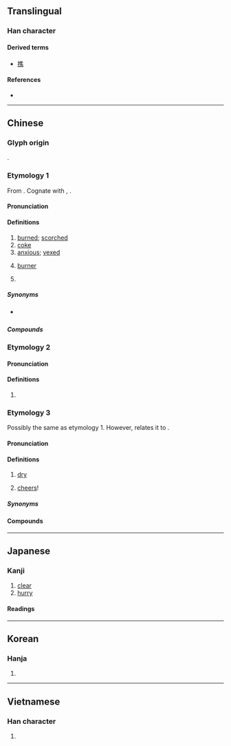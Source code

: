 {{also|焳}}
{{character info}}
==Translingual==

===Han character===
{{Han char|rn=86|rad=火|as=08|sn=12|four=20331|canj=OGF|ids=⿱隹灬}}

====Derived terms====
* [[撨]]

====References====
* {{Han ref|kx=0674.060|dkj=19119|dj=1086.020|hdz=32212.010|uh=7126|ud=28966|bh=B54A|bd=46410}}

----

==Chinese==

===Glyph origin===
{{Han etym}}
{{Han compound|隹|火|ls=ic|t1=bird|t2=fire}}.

===Etymology 1===
{{zh-forms}}
From {{inh|zh|sit-pro|*tsjow||to boil; to burn; to cook; to bake}}. Cognate with {{cog|bo|འཚོད||to cook}}, {{cog|my|ဆူ||to boil}}.

====Pronunciation====
{{zh-pron
|m=jiāo
|m-s=jiao1
|c=ziu1
|c-t=diau1
|g=jieu1
|h=pfs=chêu;gd=jiau1
|j=jiau1
|mb=ciáu
|md=ciĕu
|md_note=literary
|mn=chiau/twv:chau
|mn_note=literary
|mn-t=ziao1/ziou1
|mn-t_note=literary; ziao1 - Shantou; ziou1 - Chaozhou
|w=1jiau
|x=ziau1
|mc=y
|oc=y
|cat=a,n,pn
}}

====Definitions====
{{zh-hanzi}}

# [[burned]]; [[scorched]]
# [[coke]] {{gloss|solid fuel}}
# [[anxious]]; [[vexed]]
# {{lb|zh|TCM}} [[burner]]
# {{surname|zh}}

=====Synonyms=====
* {{sense|burned}} {{q|Cantonese}} {{zh-l|*燶}}

=====Compounds=====
{{zh-der|三焦|上焦|下焦|中焦|分離焦慮|勞心焦思|勞身焦思|包焦尼|宵旰焦勞|對焦|心焦|心焦如火|心焦如焚|憋憋焦焦|木焦油|火焦火辣|無煙焦煤|焦三仙|焦仲卿|焦仲卿妻|焦勞|焦化|焦土|焦土政策|焦孟不離|焦尾|焦尾琴|焦循|焦心|焦心勞思|焦急|焦慮|焦憋|焦月|焦枯|焦桐|焦棱|焦沙爛石|焦油|焦渴|焦灼|焦炙|焦炭|焦煤|焦熬投石|焦穫|焦糖|焦距|焦躁|焦金流石|焦釜|焦雷|焦霹靂|焦面大士|焦頭爛額|焦黃|焦黑|焦點|煉焦|煉焦爐|煤焦油|燒焦|爛額焦頭|皮焦肉爛|聚焦|脣焦舌敝|舌敝脣焦|苦心焦慮|調焦|變焦鏡頭|近焦攝影|迸兒焦|鐺底焦飯|面皮焦黃|鮑焦|焦家莊|焦眉|焦岱|焦山河|失焦}}

===Etymology 2===

====Pronunciation====
{{zh-pron
|m=jiāo
|c=ziu1
|cat=cl
}}

====Definitions====
{{zh-hanzi}}

# {{lb|zh|physics}} {{zh-short|焦耳|[[joule]] {{gloss|energy unit}}}}

===Etymology 3===
Possibly the same as etymology 1. However, {{zh-ref|Bodman (1980)}} relates it to {{cog|mkh-vie-pro|*trawᴮ||dry}}.

====Pronunciation====
{{zh-forms|alt=乾,燋,凋,礁,灱-Teochew}}
{{zh-pron
|mb=diǎu
|mb_note=vernacular
|md=dă
|md_note=vernacular
|mn=ta/xm,zz,tw:na
|mn_note=vernacular; na - only used in {{zh-l|*干焦}}
|mn-t=da1
|mn-t_note=vernacular
|cat=a
}}

====Definitions====
{{head|zh|adjective}}

# {{lb|zh|Min|Jianning|_|Gan}} [[dry]]
# {{lb|zh|Singapore|_|Hokkien}} [[cheers]]!

=====Synonyms=====
{{zh-dial|乾}}
{{zh-dial|乾杯}}

====Compounds====
{{zh-der|干焦|喙焦|烏焦㾪|焦涸涸|焦料|焦鬆|焦而鬆|焦洗|*焦燥|臭火焦|臭焦|止喙焦|焦尾|焦尾蔥|焦塗|焦癆|焦𠕇|*焦耳|焦脯|*焦心|焦肘|焦堅|焦乾|焦炒|焦碣}}

----

==Japanese==

===Kanji===
{{ja-kanji|grade=c|rs=火08}}

# [[clear]]
# [[hurry]]

====Readings====
{{ja-readings
|goon=しょう<せう
|kanon=しょう<せう
|kun=こ-げる, あせ-る, こ-がれる, こ-がす, じ-れる, じ-らす
}}

----

==Korean==

===Hanja===
{{ko-hanja|hangeul=초|eumhun=|rv=cho|mr=ch'o|y=cho}}

# {{rfdef|ko|sort=火08}}

----

==Vietnamese==

===Han character===
{{vi-readings|reading=tiêu|rs=火08}}

# {{rfdef|vi|sort=火08}}